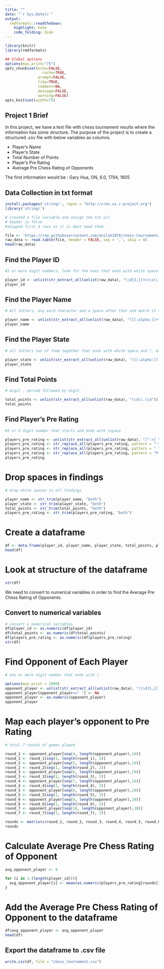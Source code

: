 ```yaml
---
title: ""
date: "`r Sys.Date()`"
output:
  rmdformats::readthedown:
    highlight: kate
    code_folding: hide
---
```



```r
library(knitr)
library(rmdformats)

## Global options
options(max.print="75")
opts_chunk$set(echo=FALSE,
	             cache=TRUE,
               prompt=FALSE,
               tidy=TRUE,
               comment=NA,
               message=FALSE,
               warning=FALSE)
opts_knit$set(width=75)
```

## Project 1 Brief

In this project, we have a text file with chess tournament results where the information has some structure. The purpose of the project is to create a structured .csv file with below variables as columns. 

- Player's Name
- Player's State
- Total Number of Points
- Player's Pre Rating
- Average Pre Chess Rating of Opponents

The first information would be : Gary Hua, ON, 6.0, 1794, 1605

## Data Collection in txt format

```r
install.packages('stringr', repos = "http://cran.us.r-project.org")
library('stringr')
```



```r
# created a file variable and assign the txt url 
# header is false
#skipped first 4 rows as it is dont need them.

file <- 'https://raw.githubusercontent.com/anilak1978/chess-tournament/master/tournamentinfo.txt'
raw_data <- read.table(file, header = FALSE, sep = ',', skip = 4)
head(raw_data)

```

## Find the Player ID



```r
#1 or more digit numbers, look for the ones that ends with white space and |

player_id <- unlist(str_extract_all(unlist(raw_data), "\\d{1,}(?=\\s\\|)"))
player_id

```

## Find the Player Name


```r
# All letters, any word character and a space after that and match it two or more times. 

player_name <- unlist(str_extract_all(unlist(raw_data), "([[:alpha:]]+\\s){2,}"))
player_name

```

## Find the Player State


```r
# all letters two of them together that ends with white space and |, ends with space and look for 

player_state <- unlist(str_extract_all(unlist(raw_data), "([[:alpha:]]){2}\\s(?=\\|)"))
player_state


```

## Find Total Points


```r
# digit , period followed by digit. 

total_points <- unlist(str_extract_all(unlist(raw_data), "\\d\\.\\d"))
total_points

```

## Find Player's Pre Rating


```r
#3 or 4 digit number that starts and ends with sspace

players_pre_rating <- unlist(str_extract_all(unlist(raw_data), "[^->] \\d{3,4}(?=\\s)|[^->] \\d{3,4}[[:alpha:]][[:digit:]]|  \\d{3,4}[[:alpha:]][[:digit:]]"))
players_pre_rating <- str_replace_all(players_pre_rating, pattern = ":", replacement = "")
players_pre_rating <- str_replace_all(players_pre_rating, pattern = " ", replacement = "")
players_pre_rating <- str_replace_all(players_pre_rating, pattern = "P[[:digit:]]", replacement = "")
players_pre_rating

```

# Drop spaces in findings



```r
# drop white spaces in all findings

player_name <- str_trim(player_name, "both")
player_state <- str_trim(player_state, "both")
total_points <- str_trim(total_points, "both")
players_pre_rating <- str_trim(players_pre_rating, "both")

```

# Create a dataframe

```r

df <- data.frame(player_id, player_name, player_state, total_points, players_pre_rating)
head(df)


```

# Look at structure of the dataframe

```r

str(df)

```

We need to convert to numerical variables in order to find the Average Pre Chess Rating of Opponents.

## Convert to numerical variables

```r
# convert o numerical variables
df$player_id <- as.numeric(df$player_id)
df$total_points <- as.numeric(df$total_points)
df$players_pre_rating <- as.numeric(df$players_pre_rating)
str(df)

```

# Find Opponent of Each Player


```r
# one or more digit number that ends with |

options(max.print = 2000)
opponent_player <- unlist(str_extract_all(unlist(raw_data), "(\\d{1,}|[[:blank:]]{1})(?=\\|)"))
opponent_player[opponent_player==" "] <- NA
opponent_player <- as.numeric(opponent_player)
opponent_player

```

# Map each player's opponent to Pre Rating

```r

# total 7 rounds of games played

round_1 <- opponent_player[seq(4, length(opponent_player),10)]
round_1 <- round_1[seq(1, length(round_1), 2)]
round_2 <- opponent_player[seq(5, length(opponent_player),10)]
round_2 <- round_2[seq(1, length(round_2), 2)]
round_3 <- opponent_player[seq(6, length(opponent_player),10)]
round_3 <- round_3[seq(1, length(round_3), 2)]
round_4 <- opponent_player[seq(7, length(opponent_player),10)]
round_4 <- round_4[seq(1, length(round_4), 2)]
round_5 <- opponent_player[seq(8, length(opponent_player),10)]
round_5 <- round_5[seq(1, length(round_5), 2)]
round_6 <- opponent_player[seq(9, length(opponent_player),10)]
round_6 <- round_6[seq(1, length(round_6), 2)]
round_7 <- opponent_player[seq(10, length(opponent_player),10)]
round_7 <- round_7[seq(1, length(round_7), 2)]

rounds <- matrix(c(round_1, round_2, round_3, round_4, round_5, round_6, round_7), ncol = 7)
rounds

```

# Calculate Average Pre Chess Rating of Opponent

```r

avg_opponent_player <- 0

for (i in 1:(length(player_id))){
  avg_opponent_player[i] <- mean(as.numeric(players_pre_rating[rounds[i,]]), na.rm=T)
}


```

# Add the Average Pre Chess Rating of Opponent to the dataframe

```r

df$avg_opponent_player <- avg_opponent_player
head(df)


```


## Export the dataframe to .csv file


```r

write.csv(df, file = "chess_tournament.csv")

```



